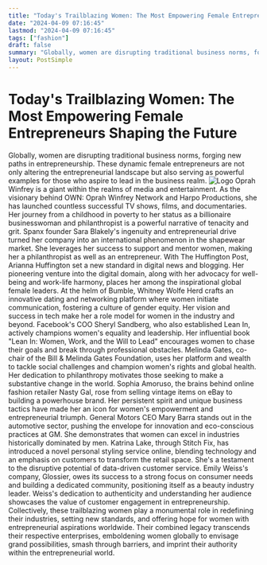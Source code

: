 ```yaml
---
title: "Today's Trailblazing Women: The Most Empowering Female Entrepreneurs Shaping the Future"
date: "2024-04-09 07:16:45"
lastmod: "2024-04-09 07:16:45"
tags: ["fashion"]
draft: false
summary: "Globally, women are disrupting traditional business norms, forging new paths in entrepreneurship. These dynamic female entrepreneurs are not only altering the entrepreneurial landscape but also serving as powerful examples for those who aspire to lead in the business realm."
layout: PostSimple
---
```

# Today's Trailblazing Women: The Most Empowering Female Entrepreneurs Shaping the Future
Globally, women are disrupting traditional business norms, forging new paths in entrepreneurship. These dynamic female entrepreneurs are not only altering the entrepreneurial landscape but also serving as powerful examples for those who aspire to lead in the business realm.
<img alt="Logo" src="https://cdn.seniorsselection.com/src_image/8fa3f5dac685b698c9a5246641277a75.webp"/>
Oprah Winfrey is a giant within the realms of media and entertainment. As the visionary behind OWN: Oprah Winfrey Network and Harpo Productions, she has launched countless successful TV shows, films, and documentaries. Her journey from a childhood in poverty to her status as a billionaire businesswoman and philanthropist is a powerful narrative of tenacity and grit.
Spanx founder Sara Blakely's ingenuity and entrepreneurial drive turned her company into an international phenomenon in the shapewear market. She leverages her success to support and mentor women, making her a philanthropist as well as an entrepreneur.
With The Huffington Post, Arianna Huffington set a new standard in digital news and blogging. Her pioneering venture into the digital domain, along with her advocacy for well-being and work-life harmony, places her among the inspirational global female leaders.
At the helm of Bumble, Whitney Wolfe Herd crafts an innovative dating and networking platform where women initiate communication, fostering a culture of gender equity. Her vision and success in tech make her a role model for women in the industry and beyond.
Facebook's COO Sheryl Sandberg, who also established Lean In, actively champions women's equality and leadership. Her influential book "Lean In: Women, Work, and the Will to Lead" encourages women to chase their goals and break through professional obstacles.
Melinda Gates, co-chair of the Bill & Melinda Gates Foundation, uses her platform and wealth to tackle social challenges and champion women's rights and global health. Her dedication to philanthropy motivates those seeking to make a substantive change in the world.
Sophia Amoruso, the brains behind online fashion retailer Nasty Gal, rose from selling vintage items on eBay to building a powerhouse brand. Her persistent spirit and unique business tactics have made her an icon for women's empowerment and entrepreneurial triumph.
General Motors CEO Mary Barra stands out in the automotive sector, pushing the envelope for innovation and eco-conscious practices at GM. She demonstrates that women can excel in industries historically dominated by men.
Katrina Lake, through Stitch Fix, has introduced a novel personal styling service online, blending technology and an emphasis on customers to transform the retail space. She's a testament to the disruptive potential of data-driven customer service.
Emily Weiss's company, Glossier, owes its success to a strong focus on consumer needs and building a dedicated community, positioning itself as a beauty industry leader. Weiss's dedication to authenticity and understanding her audience showcases the value of customer engagement in entrepreneurship.
Collectively, these trailblazing women play a monumental role in redefining their industries, setting new standards, and offering hope for women with entrepreneurial aspirations worldwide. Their combined legacy transcends their respective enterprises, emboldening women globally to envisage grand possibilities, smash through barriers, and imprint their authority within the entrepreneurial world.
        